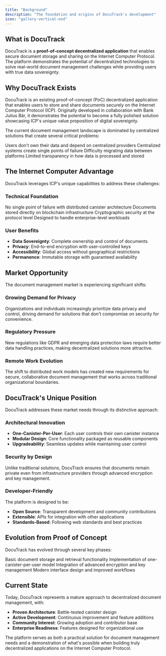 ```yaml
---
title: "Background"
description: "The foundation and origins of DocuTrack's development"
icon: "gallery-vertical-end"
---
```


## What is DocuTrack 

DocuTrack is a **proof-of-concept decentralized application** that enables secure document storage and sharing on the Internet Computer Protocol. The platform demonstrates the potential of decentralized technologies to solve real-world document management challenges while providing users with true data sovereignty.

## Why DocuTrack Exists

DocuTrack is an existing proof-of-concept (PoC) decentralized application that enables users to store and share documents securely on the Internet Computer Protocol (ICP). Originally developed in collaboration with Bank Julius Bär, it demonstrates the potential to become a fully polished solution showcasing ICP's unique value proposition of digital sovereignty.

The current document management landscape is dominated by centralized solutions that create several critical problems:

<CardGroup cols={2}>
  <Card title="Data Control Issues" icon="lock">
    Users don't own their data and depend on centralized providers
  </Card>
  <Card title="Security Vulnerabilities" icon="shield-alert">
    Centralized systems create single points of failure
  </Card>
  <Card title="Vendor Lock-in" icon="link">
    Difficulty migrating data between platforms
  </Card>
  <Card title="Privacy Concerns" icon="eye">
    Limited transparency in how data is processed and stored
  </Card>
</CardGroup>

## The Internet Computer Advantage

DocuTrack leverages ICP's unique capabilities to address these challenges:

### Technical Foundation

<AccordionGroup>
  <Accordion title="True Decentralization">
    No single point of failure with distributed canister architecture
  </Accordion>
  <Accordion title="On-Chain Storage">
    Documents stored directly on blockchain infrastructure
  </Accordion>
  <Accordion title="Built-in Security">
    Cryptographic security at the protocol level
  </Accordion>
  <Accordion title="Scalability">
    Designed to handle enterprise-level workloads
  </Accordion>
</AccordionGroup>

### User Benefits

- **Data Sovereignty**: Complete ownership and control of documents
- **Privacy**: End-to-end encryption with user-controlled keys
- **Accessibility**: Global access without geographical restrictions
- **Permanence**: Immutable storage with guaranteed availability

## Market Opportunity

The document management market is experiencing significant shifts:

### Growing Demand for Privacy

Organizations and individuals increasingly prioritize data privacy and control, driving demand for solutions that don't compromise on security for convenience.

### Regulatory Pressure

<Info>
  New regulations like GDPR and emerging data protection laws require better
  data handling practices, making decentralized solutions more attractive.
</Info>

### Remote Work Evolution

The shift to distributed work models has created new requirements for secure, collaborative document management that works across traditional organizational boundaries.

## DocuTrack's Unique Position

DocuTrack addresses these market needs through its distinctive approach:

### Architectural Innovation

- **One-Canister-Per-User**: Each user controls their own canister instance
- **Modular Design**: Core functionality packaged as reusable components
- **Upgradeability**: Seamless updates while maintaining user control

### Security by Design

<Warning>
  Unlike traditional solutions, DocuTrack ensures that documents remain private
  even from infrastructure providers through advanced encryption and key
  management.
</Warning>

### Developer-Friendly

The platform is designed to be:

- **Open Source**: Transparent development and community contributions
- **Extensible**: APIs for integration with other applications
- **Standards-Based**: Following web standards and best practices

## Evolution from Proof of Concept

DocuTrack has evolved through several key phases:

<Steps>
  <Step title="Initial Concept">
    Basic document storage and retrieval functionality
  </Step>
  <Step title="Architecture Refinement">
    Implementation of one-canister-per-user model
  </Step>
  <Step title="Security Enhancement">
    Integration of advanced encryption and key management
  </Step>
  <Step title="User Experience Focus">
    Modern interface design and improved workflows
  </Step>
</Steps>

## Current State

Today, DocuTrack represents a mature approach to decentralized document management, with:

- **Proven Architecture**: Battle-tested canister design
- **Active Development**: Continuous improvement and feature additions
- **Community Interest**: Growing adoption and contributor base
- **Enterprise Readiness**: Features designed for organizational use

The platform serves as both a practical solution for document management needs and a demonstration of what's possible when building truly decentralized applications on the Internet Computer Protocol.

